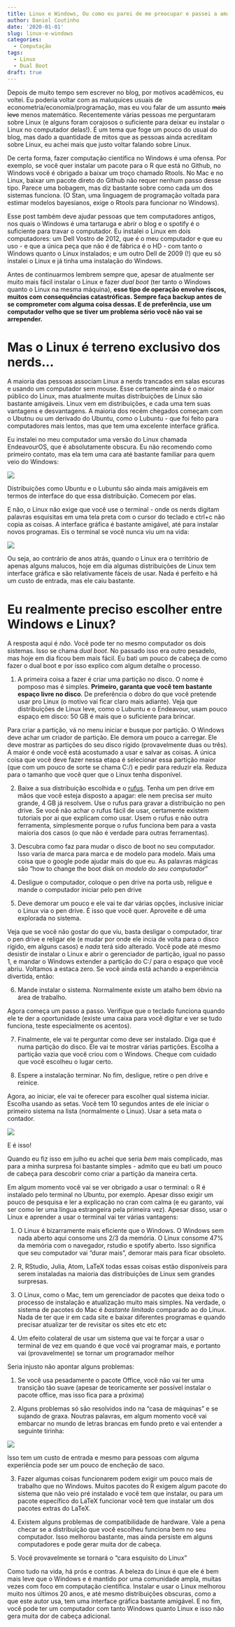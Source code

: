```yaml
---
title: Linux e Windows, Ou como eu parei de me preocupar e passei a amar o dual boot
author: Daniel Coutinho
date: '2020-01-01'
slug: linux-e-windows
categories:
  - Computação
tags:
  - Linux
  - Dual Boot
draft: true
---
```


Depois de muito tempo sem escrever no blog, por motivos acadêmicos, eu voltei. Eu poderia voltar com as maluquices usuais de econometria/economia/programação, mas eu vou falar de um assunto ~~mais leve~~ menos matemático. Recentemente várias pessoas me perguntaram sobre Linux (e alguns foram corajosos o suficiente para deixar eu instalar o Linux no computador delas!). É um tema que foge um pouco do usual do blog, mas dado a quantidade de mitos que as pessoas ainda acreditam sobre Linux, eu achei mais que justo voltar falando sobre Linux. 

De certa forma, fazer computação científica no Windows é uma ofensa. Por exemplo, se você quer instalar um pacote para o R que está no Github, no Windows você é obrigado a baixar um troço chamado Rtools. No Mac e no Linux, baixar um pacote direto do Github não requer nenhum passo desse tipo. Parece uma bobagem, mas diz bastante sobre como cada um dos sistemas funciona. (O Stan, uma linguagem de programação voltada para estimar modelos bayesianos, exige o Rtools para funcionar no Windows). 

Esse post também deve ajudar pessoas que tem computadores antigos, nos quais o Windows é uma tartaruga e abrir o blog e o spotify é o suficiente para travar o computador. Eu instalei o Linux em dois computadores: um Dell Vostro de 2012, que é o meu computador e que eu uso - e que a única peça que não é de fábrica é o HD - com tanto o Windows quanto o Linux instalados; e um outro Dell de 2009 (!) que eu só instalei o Linux e já tinha uma instalação do Windows. 

Antes de continuarmos lembrem sempre que, apesar de atualmente ser muito mais fácil instalar o Linux e fazer _dual boot_ (ter tanto o Windows quanto o Linux na mesma máquina), **esse tipo de operação envolve riscos, muitos com consequências catastróficas. Sempre faça backup antes de se comprometer com alguma coisa dessas. E de preferência, use um computador velho que se tiver um problema sério você não vai se arrepender.**

# Mas o Linux é terreno exclusivo dos nerds...

A maioria das pessoas associam Linux a nerds trancados em salas escuras e usando um computador sem mouse. Esse certamente ainda é o maior público do Linux, mas atualmente muitas distribuições de Linux são bastante amigáveis. Linux vem em distribuições, e cada uma tem suas vantagens e desvantagens. A maioria dos recém chegados começam com o Ubutnu ou um derivado do Ubuntu, como o Lubuntu - que foi feito para computadores mais lentos, mas que tem uma excelente interface gráfica. 

Eu instalei no meu computador uma versão do Linux chamada EndeavourOS, que é absolutamente obscura. Eu não recomendo como primeiro contato, mas ela tem uma cara até bastante familiar para quem veio do Windows:

![](/post/linux/linux.png)

Distribuições como Ubuntu e o Lubuntu são ainda mais amigáveis em termos de interface do que essa distribuição. Comecem por elas.

E não, o Linux não exige que você use o terminal - onde os nerds digitam palavras esquisitas em uma tela preta com o cursor do teclado e ctrl+c não copia as coisas. A interface gráfica é bastante amigável, até para instalar novos programas. Eis o terminal se você nunca viu um na vida: 

![](/post/linux/terminal.png)

Ou seja, ao contrário de anos atrás, quando o Linux era o território de apenas alguns malucos, hoje em dia algumas distribuições de Linux tem interface gráfica e são relativamente fáceis de usar. Nada é perfeito e há um custo de entrada, mas ele caiu bastante. 

# Eu realmente preciso escolher entre Windows e Linux?

A resposta aqui é _não_. Você pode ter no mesmo computador os dois sistemas. Isso se chama _dual boot_. No passado isso era outro pesadelo, mas hoje em dia ficou bem mais fácil. Eu bati um pouco de cabeça de como fazer o dual boot e por isso explico com algum detalhe o processo.

1. A primeira coisa a fazer é criar uma partição no disco. O nome é pomposo mas é simples. **Primeiro, garanta que você tem bastante espaço livre no disco**. De preferência o dobro do que você pretende usar pro Linux (o motivo vai ficar claro mais adiante). Veja que distribuições de Linux leve, como o Lubuntu e o Endeavour, usam pouco espaço em disco: 50 GB é mais que o suficiente para brincar. 

Para criar a partição, vá no menu iniciar e busque por partição. O Windows deve achar um criador de partição. Ele demora um pouco a carregar. Ele deve mostrar as partições do seu disco rígido (provavelmente duas ou três). A maior é onde você está acostumado a usar e salvar as coisas. A única coisa que você deve fazer nessa etapa é selecionar essa partição maior (que com um pouco de sorte se chama C:/) e pedir para reduzir ela. Reduza para o tamanho que você quer que o Linux tenha disponível.

2. Baixe a sua distribuição escolhida e o [rufus](https://rufus.ie/). Tenha um pen drive em mãos que você esteja disposto a apagar: ele nem precisa ser muito grande, 4 GB já resolvem. Use o rufus para gravar a distribuição no pen drive. Se você não achar o rufus fácil de usar, certamente existem tutoriais por ai que explicam como usar. Usem o rufus e não outra ferramenta, simplesmente porque o rufus funciona bem para a vasta maioria dos casos (o que não é verdade para outras ferramentas). 

3. Descubra como faz para mudar o disco de boot no seu computador. Isso varia de marca para marca e de modelo para modelo. Mais uma coisa que o google pode ajudar mais do que eu. As palavras mágicas são "how to change the boot disk on _modelo do seu computador_"

4. Desligue o computador, coloque o pen drive na porta usb, religue e mande o computador iniciar pelo pen drive

5. Deve demorar um pouco e ele vai te dar várias opções, inclusive iniciar o Linux via o pen drive. É isso que você quer. Aproveite e dê uma explorada no sistema. 

Veja que se você não gostar do que viu, basta desligar o computador, tirar o pen drive e religar ele (e mudar por onde ele incia de volta para o disco rígido, em alguns casos) e _nada_ terá sido alterado. Você pode até mesmo desistir de instalar o Linux e abrir o gerenciador de partição, igual no passo 1, e mandar o Windows extender a partição do C:/ para o espaço que você abriu. Voltamos a estaca zero. Se você ainda está achando a experiência divertida, então:

6. Mande instalar o sistema. Normalmente existe um atalho bem óbvio na área de trabalho. 

Agora começa um passo a passo. Verifique que o teclado funciona quando ele te der a oportunidade (existe uma caixa para você digitar e ver se tudo funciona, teste especialmente os acentos). 

7. Finalmente, ele vai te perguntar como deve ser instalado. Diga que é numa partição do disco. Ele vai te mostrar várias partições. Escolha a partição vazia que você criou com o Windows. Cheque com cuidado que você escolheu o lugar certo. 

8. Espere a instalação terminar. No fim, desligue, retire o pen drive e reinice.

Agora, ao iniciar, ele vai te oferecer para escolher qual sistema iniciar. Escolha usando as setas. Você tem 10 segundos antes de ele iniciar o primeiro sistema na lista (normalmente o Linux). Usar a seta mata o contador.

![](/post/linux/grub.jpg)

E é isso!

Quando eu fiz isso em julho eu achei que seria _bem_ mais complicado, mas para a minha surpresa foi bastante simples - admito que eu bati um pouco de cabeça para descobrir como criar a partição da maneira certa. 

Em algum momento você vai se ver obrigado a usar o terminal: o R é instalado pelo terminal no Ubuntu, por exemplo. Apesar disso exigir um pouco de pesquisa e ler a explicação no cran com calma (e eu garanto, vai ser como ler uma língua estrangeira pela primeira vez). Apesar disso, usar o Linux e aprender a usar o terminal vai ter várias vantagens:

1. O Linux é bizarramente mais eficiente que o Windows. O Windows sem nada aberto aqui consome uns 2/3 da memória. O Linux consome 47% da memória com o navegador, rstudio e spotify aberto. Isso significa que seu computador vai "durar mais", demorar mais para ficar obsoleto.

2. R, RStudio, Julia, Atom, LaTeX todas essas coisas estão disponíveis para serem instaladas na maioria das distribuições de Linux sem grandes surpresas.

3. O Linux, como o Mac, tem um gerenciador de pacotes que deixa todo o processo de instalação e atualização muito mais simples. Na verdade, o sistema de pacotes do Mac é _bastante limitado_ comparado ao do Linux. Nada de ter que ir em cada site e baixar diferentes programas e quando precisar atualizar ter de revisitar os sites etc etc etc

4. Um efeito colateral de usar um sistema que vai te forçar a usar o terminal de vez em quando é que você vai programar mais, e portanto vai (provavelmente) se tornar um programador melhor

Seria injusto não apontar alguns problemas:

1. Se você usa pesadamente o pacote Office, você não vai ter uma transição tão suave (apesar de teoricamente ser possível instalar o pacote office, mas isso fica para a próxima)

2. Alguns problemas só são resolvidos indo na "casa de máquinas" e se sujando de graxa. Noutras palavras, em algum momento você vai embarcar no mundo de letras brancas em fundo preto e vai entender a seguinte tirinha:

![](/post/linux/sudo_boo.jpg)

Isso tem um custo de entrada e mesmo para pessoas com alguma experiência pode ser um pouco de encheção de saco. 

3. Fazer algumas coisas funcionarem podem exigir um pouco mais de trabalho que no Windows. Muitos pacotes do R exigem algum pacote do sistema que não veio pré instalado e você tem que instalar, ou para um pacote específico do LaTeX funcionar você tem que instalar um dos pacotes extras do LaTeX. 

4. Existem alguns problemas de compatibilidade de hardware. Vale a pena checar se a distribuição que você escolheu funciona bem no seu computador. Isso melhorou bastante, mas ainda persiste em alguns computadores e pode gerar muita dor de cabeça.

5. Você provavelmente se tornará o "cara esquisito do Linux"

Como tudo na vida, há prós e contras. A beleza do Linux é que ele é bem mais leve que o Windows e é mantido por uma comunidade ampla, muitas vezes com foco em computação científica. Instalar e usar o Linux melhorou muito nos últimos 20 anos, e até mesmo distribuições obscuras, como a que este autor usa, tem uma interface gráfica bastante amigável. E no fim, você pode ter um computador com tanto Windows quanto Linux e isso não gera muita dor de cabeça adicional.  